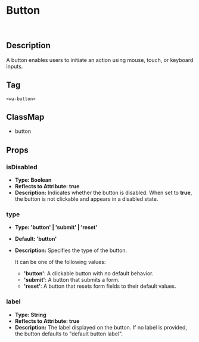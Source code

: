

<Meta title="Atoms/Button" of={ButtonStories} />

# Button
&nbsp;
<Story />
&nbsp;

## Description

A button enables users to initiate an action using mouse, touch, or keyboard inputs.

## Tag

`<wa-button>`

## ClassMap
- button

## Props 

### isDisabled

- **Type: Boolean**
- **Reflects to Attribute: true**
- **Description:** Indicates whether the button is disabled. When set to **true**, the button is not clickable and appears in a disabled state.

### type

- **Type: 'button' | 'submit' | 'reset'**
- **Default: 'button'**
- **Description:** Specifies the type of the button. 

  It can be one of the following values:
  - **'button'**: A clickable button with no default behavior.
  - **'submit'**: A button that submits a form.
  - **'reset'**: A button that resets form fields to their default values.

### label

- **Type: String**
- **Reflects to Attribute: true**
- **Description:** The label displayed on the button. If no label is provided, the button defaults to "default button label".